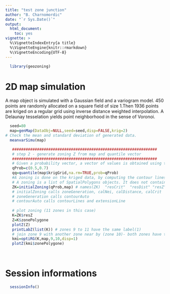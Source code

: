 ```yaml
---
title: "test zone junction"
author: "B. Charnomordic"
date: "`r Sys.Date()`"
output:
  html_document:
    toc: yes
vignette: >
  %\VignetteIndexEntry{a title}
  %\VignetteEngine{knitr::rmarkdown}
  %\VignetteEncoding{UTF-8}
---
```


```r
  library(geozoning)
```


# 2D map simulation 
A map object is simulated with a Gaussian field and a variogram model. 450 points are randomly allocated on a square field of size 1.Then 1936 points are kriged on a regular grid using inverse distance weighted interpolation. A Delaunay tesselation yields point neighborhood in the sense of Voronoi.

```r
  seed=80
  map=genMap(DataObj=NULL,seed=seed,disp=FALSE,krig=2)
# Check the mean and standard deviation of generated data.
  meanvarSimu(map)
```

```r
   ################################################################
   # step 2 - generate zoning Z from map and quantile vector 
   ################################################################
   # Given a probability vector, a vector of values is obtained using the quantile function.
   qProb=c(0.5,0.7)
   qq=quantile(map$krigGrid,na.rm=TRUE,prob=qProb)
   #A zoning is done on the kriged data, by computing the contour lines corresponding to the vector qq of quantile values corresponding to the probability vector, trimming them to the map boundary and defining zones corresponding to the closed contour lines.
   # A zoning is a list of SpatialPolygons objects. It does not contain data, only polygon geometry.
   ZK=initialZoning(qProb,map) # names(ZK)  "resCrit"  "resDist" "resZ" "cL" "qProb"
   # initialZoning calls zoneGeneration, calNei, calDistance, calCrit
   # zoneGeneration calls contourAuto
   # contourAuto calls contourLines and extensionLine
 
   # plot zoning (11 zones in this case)
   K=ZK$resZ
   Z=K$zonePolygone
   plotZ(Z)
   printLabZ(list(K)) # zones 9 to 11 have the same label(1)
   # join zone 9 with another zone near by (zone 10)- both zones have the same label
   kmi=optiRG(K,map,9,10,disp=1)
   plotZ(kmi$zonePolygone)
  
   
```


# Session informations
```r
  sessionInfo()
```


